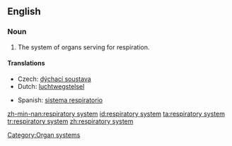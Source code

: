 ==English==
{{wikipedia}}
===Noun===
{{en-noun}}

# {{anatomy}} The system of organs serving for respiration.

====Translations====
{{trans-top|system of organs}}
* Czech: [[dýchací soustava]] {{f}}
* Dutch: [[luchtwegstelsel]] {{n}}
{{trans-mid}}
* Spanish: [[sistema respiratorio]] {{m}}
{{trans-bottom}}

[[Category:Organ systems]]

[[zh-min-nan:respiratory system]]
[[id:respiratory system]]
[[ta:respiratory system]]
[[tr:respiratory system]]
[[zh:respiratory system]]